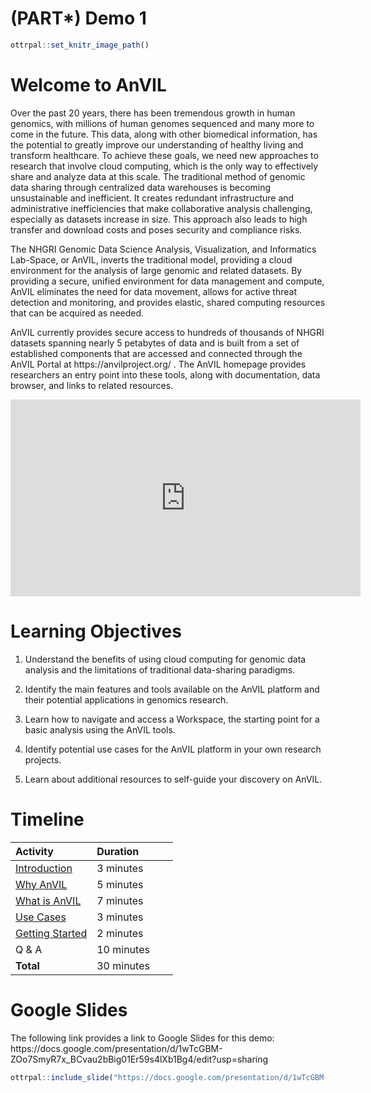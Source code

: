 # (PART\*) Demo 1 {-}

```r
ottrpal::set_knitr_image_path()
```

# Welcome to AnVIL

Over the past 20 years, there has been tremendous growth in human genomics, with millions of human genomes sequenced and many more to come in the future. This data, along with other biomedical information, has the potential to greatly improve our understanding of healthy living and transform healthcare. To achieve these goals, we need new approaches to research that involve cloud computing, which is the only way to effectively share and analyze data at this scale. The traditional method of genomic data sharing through centralized data warehouses is becoming unsustainable and inefficient. It creates redundant infrastructure and administrative inefficiencies that make collaborative analysis challenging, especially as datasets increase in size. This approach also leads to high transfer and download costs and poses security and compliance risks.

The NHGRI Genomic Data Science Analysis, Visualization, and Informatics Lab-Space, or AnVIL, inverts the traditional model, providing a cloud environment for the analysis of large genomic and related datasets. By providing a secure, unified environment for data management and compute, AnVIL eliminates the need for data movement, allows for active threat detection and monitoring, and provides elastic, shared computing resources that can be acquired as needed. 

AnVIL currently provides secure access to hundreds of thousands of NHGRI datasets spanning nearly 5 petabytes of data and is built from a set of established components that are accessed and connected through the AnVIL Portal at https://anvilproject.org/ . The AnVIL homepage provides researchers an entry point into these tools, along with documentation, data browser, and links to related resources. 

<iframe width="560" height="315" src="https://www.youtube.com/embed/XC5qzj-yZb8" title="YouTube video player" frameborder="0" allow="accelerometer; autoplay; clipboard-write; encrypted-media; gyroscope; picture-in-picture" allowfullscreen></iframe>

# Learning Objectives

1. Understand the benefits of using cloud computing for genomic data analysis and the limitations of traditional data-sharing paradigms.

1. Identify the main features and tools available on the AnVIL platform and their potential applications in genomics research.

1. Learn how to navigate and access a Workspace, the starting point for a basic analysis using the AnVIL tools.

1. Identify potential use cases for the AnVIL platform in your own research projects.

1. Learn about additional resources to self-guide your discovery on AnVIL.

# Timeline

| Activity | Duration |
| :-- | :-- |
| [Introduction](https://docs.google.com/presentation/d/1wTcGBM-ZOo7SmyR7x_BCvau2bBig01Er59s4lXb1Bg4/edit#slide=id.p) | 3 minutes |
| [Why AnVIL](https://docs.google.com/presentation/d/1wTcGBM-ZOo7SmyR7x_BCvau2bBig01Er59s4lXb1Bg4/edit#slide=id.g21756f91cc3_2_5) | 5 minutes |
| [What is AnVIL](https://docs.google.com/presentation/d/1wTcGBM-ZOo7SmyR7x_BCvau2bBig01Er59s4lXb1Bg4/edit#slide=id.g21756f91cc3_2_26) | 7 minutes |
| [Use Cases](https://docs.google.com/presentation/d/1wTcGBM-ZOo7SmyR7x_BCvau2bBig01Er59s4lXb1Bg4/edit#slide=id.g21756f91cc3_2_44) | 3 minutes |
| [Getting Started](https://docs.google.com/presentation/d/1wTcGBM-ZOo7SmyR7x_BCvau2bBig01Er59s4lXb1Bg4/edit#slide=id.g21756f91cc3_2_15) | 2 minutes |
| Q & A | 10 minutes |
| **Total** | 30 minutes |

# Google Slides

The following link provides a link to Google Slides for this demo: https://docs.google.com/presentation/d/1wTcGBM-ZOo7SmyR7x_BCvau2bBig01Er59s4lXb1Bg4/edit?usp=sharing

```r
ottrpal::include_slide("https://docs.google.com/presentation/d/1wTcGBM-ZOo7SmyR7x_BCvau2bBig01Er59s4lXb1Bg4/edit#slide=id.p")
```

